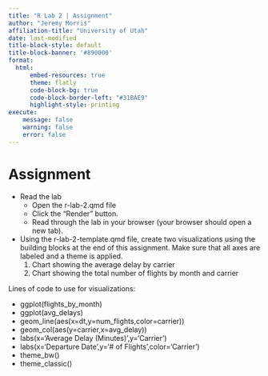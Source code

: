 ```yaml
---
title: "R Lab 2 | Assignment"
author: "Jeremy Morris"
affiliation-title: "University of Utah"
date: last-modified
title-block-style: default
title-block-banner: '#890000'
format: 
  html:
      embed-resources: true
      theme: flatly
      code-block-bg: true
      code-block-border-left: "#31BAE9"
      highlight-style: printing
execute:
    message: false
    warning: false
    error: false
---
```


# Assignment

* Read the lab
    * Open the r-lab-2.qmd file
    * Click the "Render" button.
    * Read through the lab in your browser (your browser should open a new tab).
* Using the r-lab-2-template.qmd file, create two visualizations using the building blocks at the end of this assignment. Make sure that all axes are labeled and a theme is applied.
	1. Chart showing the average delay by carrier
	1. Chart showing the total number of flights by month and carrier
	
	
Lines of code to use for visualizations:

* ggplot(flights_by_month)
* ggplot(avg_delays) 
* geom_line(aes(x=dt,y=num_flights,color=carrier)) 
* geom_col(aes(y=carrier,x=avg_delay)) 
* labs(x='Average Delay (Minutes)',y='Carrier') 
* labs(x='Departure Date',y='# of Flights',color='Carrier') 
* theme_bw()
* theme_classic()
